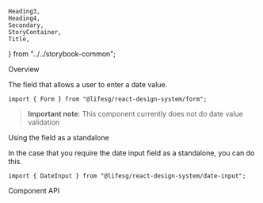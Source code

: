     Heading3,
    Heading4,
    Secondary,
    StoryContainer,
    Title,
} from "../../storybook-common";

<Meta title="Form/DateInput" component={Form.DateInput} />

<Title>Form.DateInput</Title>

<Secondary>Overview</Secondary>

The field that allows a user to enter a date value.

```tsx
import { Form } from "@lifesg/react-design-system/form";
```

> **Important note**: This component currently does not do date value validation

<Canvas>
    <Story name="DateInput">
        <StoryContainer>
            <Container>
                <Form.DateInput
                    label="This is the date input without button"
                    withButton={false}
                />
                <Form.DateInput label="This is the date input with button" />
                <Form.DateInput
                    label="This is range date input with disabled dates"
                    variant="range"
                    withButton={false}
                    disabledDates={["2023-03-17", "2023-03-02"]}
                />
                <Form.DateInput
                    label="This is range date input with button"
                    variant="range"
                />
                <Form.DateInput
                    label="This is range date input with range selection"
                    variant="range"
                    between={["2023-03-01", "2023-03-20"]}
                />
                <Form.DateInput
                    label="This is the disabled state"
                    disabled
                    variant="range"
                />
                <Form.DateInput
                    label="This is the disabled state with value"
                    disabled
                    variant="range"
                    value="2023-02-10"
                    endValue="2023-04-20"
                />
                <Form.DateInput
                    label="This is the readonly state"
                    readOnly
                    variant="range"
                />
                <Form.DateInput
                    label="This is the error state"
                    errorMessage="Date is required"
                    variant="range"
                />
            </Container>
        </StoryContainer>
    </Story>
</Canvas>

<Heading3>Using the field as a standalone</Heading3>

In the case that you require the date input field as a standalone, you can do this.

```tsx
import { DateInput } from "@lifesg/react-design-system/date-input";
```

<Preview>
    <Story name="Standalone usage">
        <StoryContainer>
            <Container>
                <DateInput withButton={false} />
            </Container>
            <Container>
                <DateInput
                    withButton={true}
                    variant="range"
                    value={"2023-03-10"}
                    endValue={"2023-03-15"}
                    disabledDates={["2023-03-17", "2023-03-02"]}
                />
            </Container>
            <Container>
                <DateInput
                    withButton={false}
                    variant="range"
                    disabledDates={["2023-03-17", "2023-03-02"]}
                />
            </Container>
        </StoryContainer>
    </Story>
</Preview>

<Secondary>Component API</Secondary>

<PropsTable />
